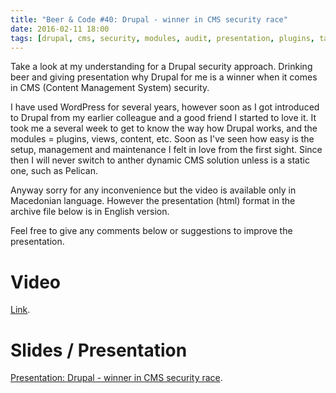 ```yaml
---
title: "Beer & Code #40: Drupal - winner in CMS security race"
date: 2016-02-11 18:00
tags: [drupal, cms, security, modules, audit, presentation, plugins, talk, beer]
---
```




Take a look at my understanding for a Drupal security approach. Drinking beer and giving presentation why Drupal for me is a winner when it comes in CMS (Content Management System) security.

I have used WordPress for several years, however soon as I got introduced to Drupal from my earlier colleague and a good friend I started to love it. It took me a several week to get to know the way how Drupal works, and the modules = plugins, views, content, etc. Soon as I've seen how easy is the setup, management and maintenance I felt in love from the first sight. Since then I will never switch to anther dynamic CMS solution unless is a static one, such as Pelican.

Anyway sorry for any inconvenience but the video is available only in Macedonian language. However the presentation (html) format in the archive file below is in English version.

Feel free to give any comments below or suggestions to improve the presentation.

# Video

[Link](https://www.youtube.com/embed/TRTEjyi_7-A).


# Slides / Presentation

[Presentation: Drupal - winner in CMS security race](https://www.dropbox.com/s/3prsxwkhcl2onyk/drupal-winner-ppt.zip?dl=0 "Dropbox: Presentation").

